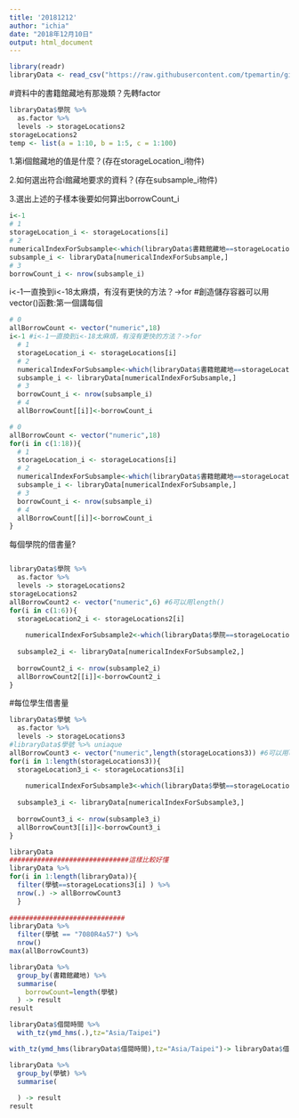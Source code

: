 ```yaml
---
title: '20181212'
author: "ichia"
date: "2018年12月10日"
output: html_document
---
```


```r
library(readr)
libraryData <- read_csv("https://raw.githubusercontent.com/tpemartin/github-data/master/library100_102.csv")
```
#資料中的書籍館藏地有那幾類？先轉factor
```r
libraryData$學院 %>% 
  as.factor %>%
  levels -> storageLocations2
storageLocations2
temp <- list(a = 1:10, b = 1:5, c = 1:100)

```
1.第i個館藏地的值是什麼？(存在storageLocation_i物件)

2.如何選出符合i館藏地要求的資料？(存在subsample_i物件)

3.選出上述的子樣本後要如何算出borrowCount_i
```r
i<-1
# 1
storageLocation_i <- storageLocations[i] 
# 2
numericalIndexForSubsample<-which(libraryData$書籍館藏地==storageLocation_i)
subsample_i <- libraryData[numericalIndexForSubsample,]
# 3
borrowCount_i <- nrow(subsample_i)
```
i<-1一直換到i<-18太麻煩，有沒有更快的方法？->for
#創造儲存容器可以用vector()函數:第一個講每個
```r
# 0
allBorrowCount <- vector("numeric",18)
i<-1 #i<-1一直換到i<-18太麻煩，有沒有更快的方法？->for
  # 1
  storageLocation_i <- storageLocations[i] 
  # 2
  numericalIndexForSubsample<-which(libraryData$書籍館藏地==storageLocation_i)
  subsample_i <- libraryData[numericalIndexForSubsample,]
  # 3
  borrowCount_i <- nrow(subsample_i)
  # 4
  allBorrowCount[[i]]<-borrowCount_i
```

```r
# 0
allBorrowCount <- vector("numeric",18)
for(i in c(1:18)){
  # 1
  storageLocation_i <- storageLocations[i] 
  # 2
  numericalIndexForSubsample<-which(libraryData$書籍館藏地==storageLocation_i)
  subsample_i <- libraryData[numericalIndexForSubsample,]
  # 3
  borrowCount_i <- nrow(subsample_i)
  # 4
  allBorrowCount[[i]]<-borrowCount_i  
}
```
每個學院的借書量?
```r

```
```r
libraryData$學院 %>% 
  as.factor %>%
  levels -> storageLocations2
storageLocations2
allBorrowCount2 <- vector("numeric",6) #6可以用length()
for(i in c(1:6)){
  storageLocation2_i <- storageLocations2[i] 
  
    numericalIndexForSubsample2<-which(libraryData$學院==storageLocation2_i)
  
  subsample2_i <- libraryData[numericalIndexForSubsample2,]
  
  borrowCount2_i <- nrow(subsample2_i)
  allBorrowCount2[[i]]<-borrowCount2_i  
}
```
#每位學生借書量
```r
libraryData$學號 %>% 
  as.factor %>%
  levels -> storageLocations3
#libraryData$學號 %>% uniaque
allBorrowCount3 <- vector("numeric",length(storageLocations3)) #6可以用length()
for(i in 1:length(storageLocations3)){
  storageLocation3_i <- storageLocations3[i] 
  
    numericalIndexForSubsample3<-which(libraryData$學號==storageLocation3_i)
  
  subsample3_i <- libraryData[numericalIndexForSubsample3,]
  
  borrowCount3_i <- nrow(subsample3_i)
  allBorrowCount3[[i]]<-borrowCount3_i 
}

libraryData 
##############################這樣比較好懂
libraryData %>%
for(i in 1:length(libraryData)){ 
  filter(學號==storageLocations3[i] ) %>%
  nrow(.) -> allBorrowCount3
  }
 
#############################
libraryData %>%
  filter(學號 == "7080R4a57") %>%
  nrow()
max(allBorrowCount3)
```
```r
libraryData %>%
  group_by(書籍館藏地) %>%
  summarise(
    borrowCount=length(學號)
  ) -> result
result
```
```r
libraryData$借閱時間 %>%
  with_tz(ymd_hms(.),tz="Asia/Taipei")

with_tz(ymd_hms(libraryData$借閱時間),tz="Asia/Taipei")-> libraryData$借閱時間

libraryData %>%
  group_by(學號) %>%
  summarise(
    
  ) -> result
result
```

